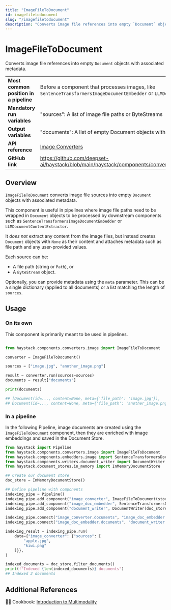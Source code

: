 ```yaml
---
title: "ImageFileToDocument"
id: imagefiletodocument
slug: "/imagefiletodocument"
description: "Converts image file references into empty `Document` objects with associated metadata."
---
```


# ImageFileToDocument

Converts image file references into empty `Document` objects with associated metadata.

|  |  |
| --- | --- |
| **Most common position in a pipeline** | Before a component that processes images, like `SentenceTransformersImageDocumentEmbedder` or `LLMDocumentContentExtractor` |
| **Mandatory run variables**            | "sources": A list of image file paths or ByteStreams                                                                        |
| **Output variables**                   | "documents": A list of empty Document objects with associated metadata                                                      |
| **API reference**                      | [Image Converters](/reference/image-converters-api)                                                                                |
| **GitHub link**                        | https://github.com/deepset-ai/haystack/blob/main/haystack/components/converters/image/file_to_document.py                 |

## Overview

`ImageFileToDocument` converts image file sources into empty `Document` objects with associated metadata.

This component is useful in pipelines where image file paths need to be wrapped in `Document` objects to be processed by downstream components such as  `SentenceTransformersImageDocumentEmbedder` or `LLMDocumentContentExtractor`.

It _does not_ extract any content from the image files, but instead creates `Document` objects with `None` as their content and attaches metadata such as file path and any user-provided values.

Each source can be:

- A file path (string or `Path`), or
- A `ByteStream` object.

Optionally, you can provide metadata using the `meta` parameter. This can be a single dictionary (applied to all documents) or a list matching the length of `sources`.

## Usage

### On its own

This component is primarily meant to be used in pipelines. 

```python

from haystack.components.converters.image import ImageFileToDocument

converter = ImageFileToDocument()

sources = ["image.jpg", "another_image.png"]

result = converter.run(sources=sources)
documents = result["documents"]

print(documents)

## [Document(id=..., content=None, meta={'file_path': 'image.jpg'}),
## Document(id=..., content=None, meta={'file_path': 'another_image.png'})]
```

### In a pipeline

In the following Pipeline, image documents are created using the `ImageFileToDocument` component, then they are enriched with image embeddings and saved in the Document Store.

```python
from haystack import Pipeline
from haystack.components.converters.image import ImageFileToDocument
from haystack.components.embedders.image import SentenceTransformersDocumentImageEmbedder
from haystack.components.writers.document_writer import DocumentWriter
from haystack.document_stores.in_memory import InMemoryDocumentStore

## Create our document store
doc_store = InMemoryDocumentStore()

## Define pipeline with components
indexing_pipe = Pipeline()
indexing_pipe.add_component("image_converter", ImageFileToDocument(store_full_path=True))
indexing_pipe.add_component("image_doc_embedder", SentenceTransformersDocumentImageEmbedder())
indexing_pipe.add_component("document_writer", DocumentWriter(doc_store))

indexing_pipe.connect("image_converter.documents", "image_doc_embedder.documents")
indexing_pipe.connect("image_doc_embedder.documents", "document_writer.documents")

indexing_result = indexing_pipe.run(
    data={"image_converter": {"sources": [
        "apple.jpg",
        "kiwi.png"
    ]}},
)

indexed_documents = doc_store.filter_documents()
print(f"Indexed {len(indexed_documents)} documents")
## Indexed 2 documents

```

## Additional References

🧑‍🍳 Cookbook: [Introduction to Multimodality](https://haystack.deepset.ai/cookbook/multimodal_intro)